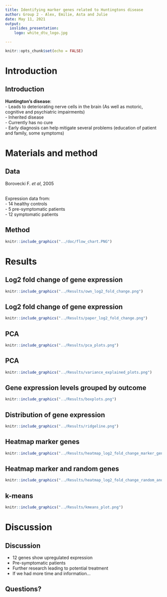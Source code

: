 ```yaml
---
title: Identifying marker genes related to Huntingtons disease
author: Group 2 - Alex, Emilie, Asta and Julie
date: May 11, 2021
output: 
  ioslides_presentation:
    logo: white_dtu_logo.jpg

---
```


```r
knitr::opts_chunk$set(echo = FALSE)
```


# Introduction

## Introduction

__Huntington's disease__:<br>
- Leads to deteriorating nerve cells in the brain (As well as motoric, cognitive and psychiatric impairments)<br>
- Inherited disease<br>
- Currently has no cure<br>
- Early diagnosis can help mitigate several problems (education of patient and family, some symptoms)

# Materials and method

## Data
Borovecki F. _et al_, 2005 <br><br>

Expression data from:<br>
- 14 healthy controls<br>
- 5 pre-symptomatic patients<br>
- 12 symptomatic patients

## Method
```r
knitr::include_graphics("../doc/flow_chart.PNG")
```

# Results

## Log2 fold change of gene expression

```r
knitr::include_graphics("../Results/own_log2_fold_change.png")
```

## Log2 fold change of gene expression 

```r
knitr::include_graphics("../Results/paper_log2_fold_change.png")
```


## PCA

```r
knitr::include_graphics("../Results/pca_plots.png")
```
## PCA

```r
knitr::include_graphics("../Results/variance_explained_plots.png")
```

## Gene expression levels grouped by outcome

```r
knitr::include_graphics("../Results/boxplots.png")
```


## Distribution of gene expression

```r
knitr::include_graphics("../Results/ridgeline.png")
```

## Heatmap marker genes

```r
knitr::include_graphics("../Results/heatmap_log2_fold_change_marker_genes.png")
```


## Heatmap marker and random genes

```r
knitr::include_graphics("../Results/heatmap_log2_fold_change_random_and_marker_genes.png")
```


## k-means

```r
knitr::include_graphics("../Results/kmeans_plot.png")
```


# Discussion

## Discussion
- 12 genes show upregulated expression
- Pre-symptomatic patients
- Further research leading to potential treatment
- If we had more time and information...

## Questions?